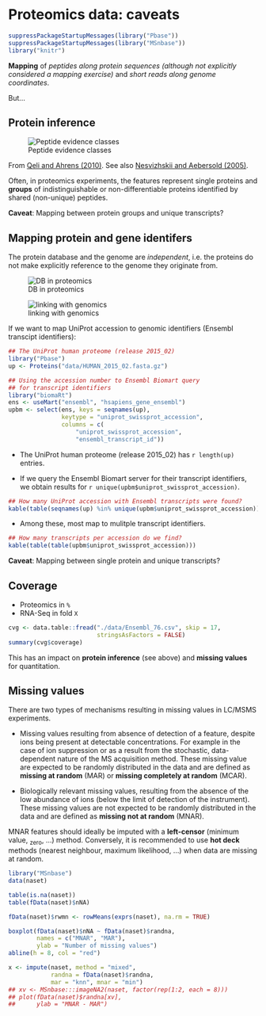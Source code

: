 # Proteomics data: caveats

```r
suppressPackageStartupMessages(library("Pbase"))
suppressPackageStartupMessages(library("MSnbase"))
library("knitr")
```

**Mapping** of *peptides along protein sequences (although not
  explicitly considered a mapping exercise)* and *short reads along
  genome coordinates*.

But...

## Protein inference

<!-- ![Basic peptide grouping](./figure/F5.large.jpg) -->


![Peptide evidence classes](./figure/nbt0710-647-F2.gif)

From [Qeli and Ahrens (2010)](http://www.ncbi.nlm.nih.gov/pubmed/20622826).
See also [Nesvizhskii and Aebersold (2005)](http://www.ncbi.nlm.nih.gov/pubmed/16009968).

Often, in proteomics experiments, the features represent single
proteins and **groups** of indistinguishable or non-differentiable
proteins identified by shared (non-unique) peptides.

**Caveat**: Mapping between protein groups and unique transcripts?

## Mapping protein and gene identifers

The protein database and the genome are _independent_, i.e. the
proteins do not make explicitly reference to the genome they originate
from.

![DB in proteomics](./figure/indep-prot-db.png)

![linking with genomics](./figure/gen-prot-db.png)

If we want to map UniProt accession to genomic identifiers (Ensembl
transcipt identifiers):


```r
## The UniProt human proteome (release 2015_02)
library("Pbase")
up <- Proteins("data/HUMAN_2015_02.fasta.gz")

## Using the accession number to Ensembl Biomart query
## for transcript identifiers
library("biomaRt")
ens <- useMart("ensembl", "hsapiens_gene_ensembl")
upbm <- select(ens, keys = seqnames(up),
               keytype = "uniprot_swissprot_accession",
               columns = c(
                   "uniprot_swissprot_accession",
                   "ensembl_transcript_id"))
```

- The UniProt human proteome (release 2015_02) has `r length(up)` entries.

- If we query the Ensembl Biomart server for their transcript
  identifiers, we obtain results for `r unique(upbm$uniprot_swissprot_accession)`.


```r
## How many UniProt accession with Ensembl transcripts were found?
kable(table(seqnames(up) %in% unique(upbm$uniprot_swissprot_accession)))
```

- Among these, most map to mulitple transcript identifiers.

```r
## How many transcripts per accession do we find?
kable(table(table(upbm$uniprot_swissprot_accession)))
```
**Caveat**: Mapping between single protein and unique transcripts?

## Coverage

- Proteomics in `%`
- RNA-Seq in fold `X`

```r
cvg <- data.table::fread("./data/Ensembl_76.csv", skip = 17,
                         stringsAsFactors = FALSE)
summary(cvg$coverage)
```

This has an impact on **protein inference** (see above) and **missing
values** for quantitation.

## Missing values

 There are two types of mechanisms resulting in missing values in
 LC/MSMS experiments.

- Missing values resulting from absence of detection of a feature,
  despite ions being present at detectable concentrations.  For
  example in the case of ion suppression or as a result from the
  stochastic, data-dependent nature of the MS acquisition
  method. These missing value are expected to be randomly distributed
  in the data and are defined as **missing at random** (MAR) or
  **missing completely at random** (MCAR).

- Biologically relevant missing values, resulting from the absence of
  the low abundance of ions (below the limit of detection of the
  instrument). These missing values are not expected to be randomly
  distributed in the data and are defined as **missing not at random**
  (MNAR).

MNAR features should ideally be imputed with a **left-censor**
(minimum value, ~zero~, ...)  method. Conversely, it is recommended to
use **hot deck** methods (nearest neighbour, maximum likelihood, ...)
when data are missing at random.

```r
library("MSnbase")
data(naset)

table(is.na(naset))
table(fData(naset)$nNA)

fData(naset)$rwmn <- rowMeans(exprs(naset), na.rm = TRUE)

boxplot(fData(naset)$nNA ~ fData(naset)$randna,
        names = c("MNAR", "MAR"),
        ylab = "Number of missing values")
abline(h = 8, col = "red")

x <- impute(naset, method = "mixed",
            randna = fData(naset)$randna,
            mar = "knn", mnar = "min")
## xv <- MSnbase:::imageNA2(naset, factor(rep(1:2, each = 8)))
## plot(fData(naset)$randna[xv],
##      ylab = "MNAR - MAR")
```


